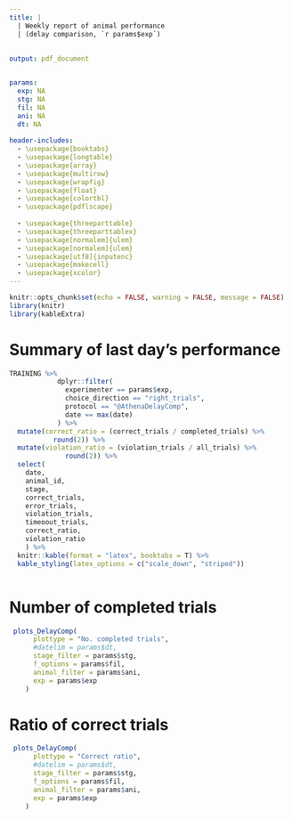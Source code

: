 ```yaml
---
title: | 
  | Weekly report of animal performance 
  | (delay comparison, `r params$exp`)
 
 
output: pdf_document


params:
  exp: NA
  stg: NA
  fil: NA
  ani: NA
  dt: NA
  
header-includes:
  - \usepackage{booktabs}
  - \usepackage{longtable}
  - \usepackage{array}
  - \usepackage{multirow}
  - \usepackage{wrapfig}
  - \usepackage{float}
  - \usepackage{colortbl}
  - \usepackage{pdflscape}
  
  - \usepackage{threeparttable}
  - \usepackage{threeparttablex}
  - \usepackage[normalem]{ulem}
  - \usepackage[normalem]{ulem}
  - \usepackage[utf8]{inputenc}
  - \usepackage{makecell}
  - \usepackage{xcolor}  
---
```


```r
knitr::opts_chunk$set(echo = FALSE, warning = FALSE, message = FALSE)
library(knitr)
library(kableExtra)

```

# Summary of last day's performance

```r
TRAINING %>%
            dplyr::filter(
              experimenter == params$exp,
              choice_direction == "right_trials",
              protocol == "@AthenaDelayComp",
              date == max(date)
            ) %>%
  mutate(correct_ratio = (correct_trials / completed_trials) %>%
           round(2)) %>%
  mutate(violation_ratio = (violation_trials / all_trials) %>%
              round(2)) %>% 
  select(
    date,
    animal_id,
    stage,
    correct_trials,
    error_trials,
    violation_trials,
    timeoout_trials,
    correct_ratio,
    violation_ratio
    ) %>% 
  knitr::kable(format = "latex", booktabs = T) %>% 
  kable_styling(latex_options = c("scale_down", "striped"))



```




# Number of completed trials

```r
 plots_DelayComp(
      plottype = "No. completed trials",
      #datelim = params$dt,
      stage_filter = params$stg,
      f_options = params$fil,
      animal_filter = params$ani,
      exp = params$exp
    )
```



# Ratio of correct trials

```r
 plots_DelayComp(
      plottype = "Correct ratio",
      #datelim = params$dt,
      stage_filter = params$stg,
      f_options = params$fil,
      animal_filter = params$ani,
      exp = params$exp
    )
```

